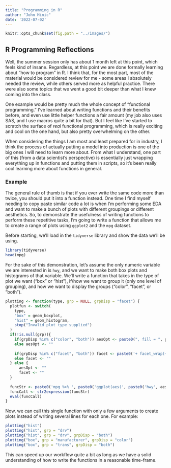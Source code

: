 ---
title: "Programming in R"
author: "John Hinic"
date: '2022-07-02'
---

```{r setup, include=FALSE}
knitr::opts_chunk$set(fig.path = "../images/")
```

## R Programming Reflections

Well, the summer session only has about 1 month left at this point, which feels kind of insane. Regardless, at this point we are done formally learning about "how to program" in R. I think that, for the most part, most of the material would be considered review for me - some areas I absolutely needed the review, while others served more as helpful practice. There were also some topics that we went a good bit deeper than what I knew coming into the class.

One example would be pretty much the whole concept of "functional programming." I've learned about writing functions and their benefits before, and even use little helper functions a fair amount (my job also uses SAS, and I use macros quite a bit for that). But I feel like I've started to scratch the surface of *real* functional programming, which is really exciting and cool on the one hand, but also pretty overwhelming on the other.

When considering the things I am most and least prepared for in industry, I think the process of actually putting a model into production is one of the big ones I will need to learn more about. From what I understand, one part of this (from a data scientist's perspective) is essentially just wrapping everything up in functions and putting them in scripts, so it's been really cool learning more about functions in general.

### Example

The general rule of thumb is that if you ever write the same code more than twice, you should put it into a function instead. One time I find myself needing to copy paste similar code a lot is when I'm performing some EDA and want to make a bunch of plots with different groupings or different aesthetics. So, to demonstrate the usefulness of writing functions to perform these repetitive tasks, I'm going to write a function that allows me to create a range of plots using `ggplot2` and the `mpg` dataset.

Before starting, we'll load in the `tidyverse` library and show the data we'll be using.

```{r}
library(tidyverse)
head(mpg)
```

For the sake of this demonstration, let's assume the only numeric variable we are interested in is `hwy`, and we want to make both box plots and histograms of that variable. We'll write a function that takes in the type of plot we want ("box" or "hist"), if/how we want to group it (only one level of grouping), and how we want to display the groups ("color", "facet", or "both").

```{r function}
plotting <- function(type, grp = NULL, grpDisp = "facet") {
  plotfun <- switch(
    type,
    "box" = geom_boxplot,
    "hist" = geom_histogram,
    stop("Invalid plot type supplied")
  )
  if(!is.null(grp)){
    if(grpDisp %in% c("color", "both")) aesOpt <- paste0(", fill = ", grp)
    else aesOpt <- ""
    
    if(grpDisp %in% c("facet", "both")) facet <- paste0('+ facet_wrap(~', grp, ')')
    else facet <- ""
  } else {
      aesOpt <- ""
      facet <- ""
  }
  
  funcStr <- paste0('mpg %>% ', paste0('ggplot(aes(', paste0('hwy', aesOpt), ')) + plotfun()', facet))
  funcCall <- str2expression(funcStr)
  eval(funcCall)
}
```

Now, we can call this single function with only a few arguments to create plots instead of writing several lines for each one. For example:

```{r plotting}
plotting("hist")
plotting("hist", grp = "drv")
plotting("hist", grp = "drv", grpDisp = "both")
plotting("box", grp = "manufacturer", grpDisp = "color")
plotting("box", grp = "trans", grpDisp = "both")
```

This can speed up our workflow quite a bit as long as we have a solid understanding of how to write the functions in a reasonable time-frame.